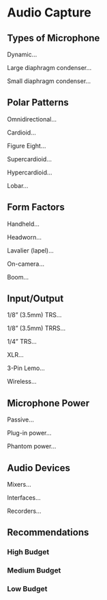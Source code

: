 # Audio Capture

## Types of Microphone

Dynamic...

Large diaphragm condenser...

Small diaphragm condenser...

## Polar Patterns

Omnidirectional...

Cardioid...

Figure Eight...

Supercardioid...

Hypercardioid...

Lobar...

## Form Factors

Handheld...

Headworn...

Lavalier (lapel)...

On-camera...

Boom...

## Input/Output

1/8" (3.5mm) TRS...

1/8" (3.5mm) TRRS...

1/4" TRS...

XLR...

3-Pin Lemo...

Wireless...

## Microphone Power

Passive...

Plug-in power...

Phantom power...

## Audio Devices

Mixers...

Interfaces...

Recorders...

## Recommendations

### High Budget

### Medium Budget

### Low Budget
